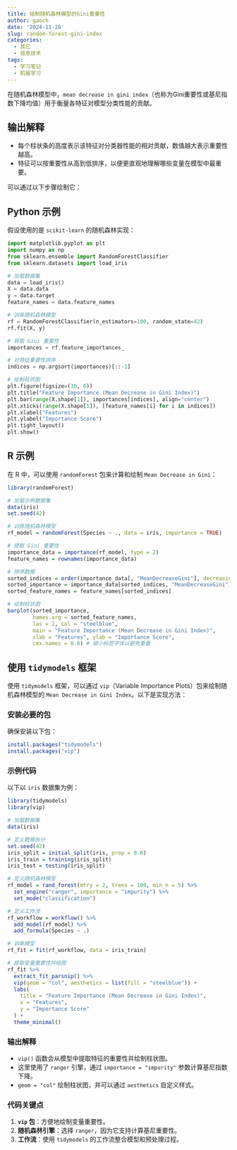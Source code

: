 ```yaml
---
title: 绘制随机森林模型的Gini重要性
author: gaoch
date: '2024-11-26'
slug: random-forest-gini-index
categories:
  - 其它
  - 信息技术
tags:
  - 学习笔记
  - 机器学习
---
```


在随机森林模型中，`mean decrease in gini index`（也称为Gini重要性或基尼指数下降均值）用于衡量各特征对模型分类性能的贡献。

## 输出解释

- 每个柱状条的高度表示该特征对分类器性能的相对贡献，数值越大表示重要性越高。
- 特征可以按重要性从高到低排序，以便更直观地理解哪些变量在模型中最重要。


可以通过以下步骤绘制它：

## Python 示例

假设使用的是 `scikit-learn` 的随机森林实现：

```python
import matplotlib.pyplot as plt
import numpy as np
from sklearn.ensemble import RandomForestClassifier
from sklearn.datasets import load_iris

# 加载数据集
data = load_iris()
X = data.data
y = data.target
feature_names = data.feature_names

# 训练随机森林模型
rf = RandomForestClassifier(n_estimators=100, random_state=42)
rf.fit(X, y)

# 获取 Gini 重要性
importances = rf.feature_importances_

# 对特征重要性排序
indices = np.argsort(importances)[::-1]

# 绘制柱状图
plt.figure(figsize=(10, 6))
plt.title("Feature Importance (Mean Decrease in Gini Index)")
plt.bar(range(X.shape[1]), importances[indices], align="center")
plt.xticks(range(X.shape[1]), [feature_names[i] for i in indices])
plt.xlabel("Features")
plt.ylabel("Importance Score")
plt.tight_layout()
plt.show()
```

## R 示例

在 R 中，可以使用 `randomForest` 包来计算和绘制 `Mean Decrease in Gini`：

```r
library(randomForest)

# 加载示例数据集
data(iris)
set.seed(42)

# 训练随机森林模型
rf_model = randomForest(Species ~ ., data = iris, importance = TRUE)

# 提取 Gini 重要性
importance_data = importance(rf_model, type = 2)
feature_names = rownames(importance_data)

# 排序数据
sorted_indices = order(importance_data[, "MeanDecreaseGini"], decreasing = TRUE)
sorted_importance = importance_data[sorted_indices, "MeanDecreaseGini"]
sorted_feature_names = feature_names[sorted_indices]

# 绘制柱状图
barplot(sorted_importance,
        names.arg = sorted_feature_names,
        las = 2, col = "steelblue",
        main = "Feature Importance (Mean Decrease in Gini Index)",
        xlab = "Features", ylab = "Importance Score",
        cex.names = 0.8) # 缩小标签字体以避免重叠
```



## 使用 `tidymodels` 框架


使用 `tidymodels` 框架，可以通过 `vip`（Variable Importance Plots）包来绘制随机森林模型的 `Mean Decrease in Gini Index`。以下是实现方法：

### 安装必要的包

确保安装以下包：

```R
install.packages("tidymodels")
install.packages("vip")
```

### 示例代码

以下以 `iris` 数据集为例：

```r
library(tidymodels)
library(vip)

# 加载数据集
data(iris)

# 定义数据拆分
set.seed(42)
iris_split = initial_split(iris, prop = 0.8)
iris_train = training(iris_split)
iris_test = testing(iris_split)

# 定义随机森林模型
rf_model = rand_forest(mtry = 2, trees = 100, min_n = 5) %>%
  set_engine("ranger", importance = "impurity") %>%
  set_mode("classification")

# 定义工作流
rf_workflow = workflow() %>%
  add_model(rf_model) %>%
  add_formula(Species ~ .)

# 训练模型
rf_fit = fit(rf_workflow, data = iris_train)

# 提取变量重要性并绘图
rf_fit %>%
  extract_fit_parsnip() %>%
  vip(geom = "col", aesthetics = list(fill = "steelblue")) +
  labs(
    title = "Feature Importance (Mean Decrease in Gini Index)",
    x = "Features",
    y = "Importance Score"
  ) +
  theme_minimal()
```

### 输出解释

- `vip()` 函数会从模型中提取特征的重要性并绘制柱状图。
- 这里使用了 `ranger` 引擎，通过 `importance = "impurity"` 参数计算基尼指数下降。
- `geom = "col"` 绘制柱状图，并可以通过 `aesthetics` 自定义样式。

### 代码关键点

1. **`vip` 包**：方便地绘制变量重要性。
2. **随机森林引擎**：选择 `ranger`，因为它支持计算基尼重要性。
3. **工作流**：使用 `tidymodels` 的工作流整合模型和预处理过程。

